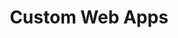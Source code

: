 ---
title: 'Custom Web Apps'
description: 'How teams can embed Data Apps or model outputs into their own internal UIs'
icon: ''

---